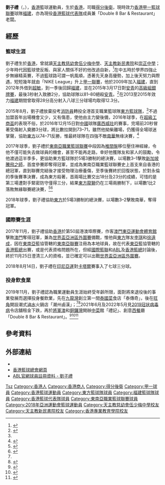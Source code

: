 {{Otheruses|other=名为刘子礼的其他人物|劉贄}}
{{Infobox basketball biography
| name         = 劉子禮<br>Lau Tsz Lai
| image        = 劉子禮.png
| caption      = 2022年5月接受《[[am730|am730]]》專訪
| image_size   = 200px
| position     = [[得分後衛|得分後衛]]
| height_m     = 1.84
| weight_kg    = 84
| league       = [[香港男子甲一組籃球聯賽|香港男子甲一組籃球聯賽]]<br>[[東南亞職業籃球聯賽|東南亞職業籃球聯賽]]
| team         = [[福建籃球隊|福建]]
| number       = 88
| nationality  = {{flagicon|HKG}} [[香港|香港]]
| birth_date   = {{Birth date and age|1990|11|4|mf=y}}
| birth_place  = {{HKG-1959}}
| high_school  = [[天主教慈幼會伍少梅中學|天主教慈幼會伍少梅中學]]<br>[[天主教新民書院|天主教新民書院]]<br>[[崇正中學|崇正中學]]
| college      = [[香港專業教育學院|香港專業教育學院]]
| career_start = 2009
| career_end   = 
| years1       = 2009–2012
| team1        = [[福建籃球隊|福建]]
| years2       = 2012–2013
| team2        = [[超敏籃球隊|超敏]]
| years3       = 2013–2015
| team3        = [[福建籃球隊|福建]]
| years4       = 2015–2020
| team4        = [[東方籃球隊|東方]]
| years5       = 2021-
| team5        = [[福建籃球隊|福建]]
| awards       = 
* [[2016–17年東南亞職業籃球聯賽|ABL總冠軍]]（2016–17）
* 馬六甲國際籃球邀請賽亞軍（2015）
* 港澳埠際籃球賽冠軍（2017）
* [[香港男子甲一組籃球聯賽|香港甲一聯賽總冠軍]]（2018）
}}

'''劉子禮'''（{{lang-en|Lau Tsz Lai}}，{{bd|1990年|11月4日||}}），[[香港|香港]]籃球運動員，生於[[香港|香港]]，司職[[得分後衛|得分後衛]]，現時效力[[香港男子甲一組籃球聯賽|香港甲一籃球聯賽]]球隊[[福建籃球隊|福建]]，亦為現役[[香港男子籃球代表隊|香港籃球代表隊]]成員兼「Double 8 Bar & Restaurant」老闆。

==經歷==
===籃球生涯===
劉子禮生於[[香港|香港]]，曾就讀[[天主教慈幼會伍少梅中學|天主教慈幼會伍少梅中學]]、[[天主教新民書院|天主教新民書院]]和[[崇正中學|崇正中學]]；少年時代因籃球使反叛、與家人關係不好的他改過自新，<ref name=Basketball>{{Cite news|url=https://topick.hket.com/article/3258011?r=cpsdwa&fbclid=IwAR2qiIUf7yR45hyVFaojl_zg5QfpRnB37OPU7jrHpG5Qj_BgqrJzV8b7C2E|title=【逆市創業】港隊球員劉子禮為籃球棄做消防　儲100萬3年開4餐廳︰做運動員唔一定無出路|publisher=[[香港經濟日報|香港經濟日報]]|date=2022-05-21|accessdate=2022-06-04|archive-date=2022-06-04|archive-url=https://web.archive.org/web/20220604134733/https://topick.hket.com/article/3258011?r=cpsdwa&fbclid=IwAR2qiIUf7yR45hyVFaojl_zg5QfpRnB37OPU7jrHpG5Qj_BgqrJzV8b7C2E}}</ref>在中五時於學界四強止步無緣精英賽，不過籃球路可謂一帆風順，憑著先天身高優勢，加上後天努力與際遇，短短幾年就由「NIKE League」升上[[香港男子甲一組籃球聯賽|甲一聯賽]]，他於2009年加入[[福建籃球隊|福建]]，直到2012年外借到[[超敏籃球隊|超敏]]，到一季後回歸[[福建籃球隊|福建]]，並在2015年3月17日對[[安青籃球隊|安青]]的[[香港男子甲一組籃球聯賽|高級組銀牌賽]]，最後3秒射入致勝2分，協助球隊以81–80絕殺[[安青籃球隊|安青]]。<ref>{{Cite news|url=http://sportsroad.hk/archives/75604|title=劉子禮絕殺 福建1分險勝安青|publisher=[[體路|體路]]|date=2015-03-17|accessdate=2022-06-04|archive-date=2017-11-06|archive-url=https://web.archive.org/web/20171106210158/http://sportsroad.hk/archives/75604}}</ref>在2013至2015年效力[[福建籃球隊|福建]]期間曾取得28分高分射入八球三分球場均取得12.3分。

2015年8月，劉子禮放棄投考[[消防員|消防員]]轉投全港首支職業籃球隊[[東方籃球隊|東方籃球隊]]，<ref name=Basketball/>不過加盟首年出場機會又少，又有傷患，使他由主力變後備，2016年球季，在[[超級工商盃籃球賽|超級工商盃]]的表現不俗，於2016年12月15日對[[中國|中國]]球隊[[廣西威壯籃球俱樂部|廣西威壯]]的賽事，完場前20秒冒著受傷射入奠勝3分球，將比數拉開到73–71，雖然他拗柴離場，仍獲得全場球迷掌聲，協助[[東方籃球隊|東方]]以74–71反勝，惟最終球隊在四強不敵[[南華籃球隊|南華]]無缘決賽，<ref>{{Cite news|url=http://www.hk01.com/sns/article/60365?utm_content=buffer7d9fd&utm_medium=Social&utm_source=facebook+hk01&utm_campaign=buffer|title=【超級工商盃】東方尾節反勝廣西險入4強　陳兆榮：打得好差|publisher=[[香港01|香港01]]|date=2016-12-15|accessdate=2022-06-04|archive-date=2017-09-15|archive-url=https://web.archive.org/web/20170915203926/http://www.hk01.com/sns/article/60365?utm_content=buffer7d9fd&utm_medium=Social&utm_source=facebook+hk01&utm_campaign=buffer}}</ref>

2017年球季，劉子禮於[[東南亞職業籃球聯賽|東南亞職業籃球聯賽]]中段因為[[椎間盤|椎間盤]]移位壓住神經線，令他不僅可能失去做球員的機會，甚至不能再走路，幸好他獲隊友和家人的鼓勵，令他渡過這半季多，更協助東方籃球隊於5場3勝制的總決賽，以場數3–1擊敗[[新加坡騰飛之獅籃球俱樂部|新加坡騰飛之師]]，首度參賽即奪得冠軍，並成為東南亞職業籃球聯賽史上首支來自香港的總冠軍，直到聯賽完結後才接受物理治療養傷，至季後賽終於回復狀態，於對永倫的季後賽準決賽，成為東方殺著，首兩場比賽交出18分及23分的成績，可惜的是第三場遭對手緊密防守僅得三分，結果[[東方籃球隊|東方龍獅]]仍在三場兩勝制下，以場數1比2落敗無緣聯賽總決賽，<ref>{{Cite news|url=http://sportsroad.hk/archives/150157|title=劉子禮－走來不易的全職籃球路|publisher=體路|date=2017-06-29|accessdate=2022-06-04|archive-date=2019-04-18|archive-url=https://web.archive.org/web/20190418004005/http://sportsroad.hk/archives/150157}}</ref><ref>{{Cite news|url=https://www.upower.com.hk/article/112501-%E5%9B%9E%E6%86%B6%E7%A6%8F%E5%BB%BA%E5%B9%B4%E4%BB%A3%E5%8B%87%E6%85%8B-%E5%8A%89%E5%AD%90%E7%A6%AE%E5%82%B7%E5%BE%8C%E9%87%8D%E7%94%9F%E6%9C%9B%E5%9B%9B%E5%B9%B4%E5%85%A7%E5%86%8D%E5%89%B5%E9%AB%98|title=回憶福建年代勇態 劉子禮傷後重生望四年內再創高峰|publisher=[[Upower|Upower]]|date=2017-10-13|accessdate=2022-06-04|archive-date=2017-10-13|archive-url=https://web.archive.org/web/20171013224850/https://www.upower.com.hk/article/112501-%E5%9B%9E%E6%86%B6%E7%A6%8F%E5%BB%BA%E5%B9%B4%E4%BB%A3%E5%8B%87%E6%85%8B-%E5%8A%89%E5%AD%90%E7%A6%AE%E5%82%B7%E5%BE%8C%E9%87%8D%E7%94%9F%E6%9C%9B%E5%9B%9B%E5%B9%B4%E5%85%A7%E5%86%8D%E5%89%B5%E9%AB%98}}</ref>

2018年球季，劉子禮協助[[東方籃球隊|東方]]於5場3勝制的總決賽，以場數3–2擊敗南華，奪得冠軍。

===國際賽生涯===
2017年11月，劉子禮協助[[香港男子籃球代表隊|香港]]於第50屆港澳埠際賽，作客[[澳門東亞運動會體育館|澳門東亞運動會體育館]]擊敗[[澳門|澳門]]奪得冠軍，兼為[[2019年世界盃籃球賽|世界盃亞洲區外圍賽]]備戰，惟他與[[東方籃球隊|東方]]隊友[[李琪_(籃球運動員)|李琪]]和[[徐遠成|徐遠成]]，因在[[東南亞|東南亞]]籃協管轄的[[東南亞職業籃球聯賽|東南亞聯賽]]注冊為本地球員，故在代表[[東亞|東亞]]籃協管轄的[[香港籃球總會|香港籃總]]出賽，或是代表資格問題所在，但經[[國際籃球總會|國際籃聯]]和[[ABL|ABL]]及[[香港籃球總會|香港籃總]]討論後，終於11月25日澄清三人的資格，並已確定可以出戰[[2019年世界盃籃球賽|世界盃亞洲區外圍賽]]。

2018年8月14日，劉子禮在[[2018年亞洲運動會|印尼亞運]]對[[卡塔爾|卡塔爾]]賽事入了七球三分球。

===投身飲食業===
2019年11月，劉子禮認為職業運動員生涯始終受年齡所限，面對將來退役後的事業發展而選擇投身餐飲業，先在[[九龍灣|九龍灣]]創立第一間[[泰國菜|泰國菜]]食店「泰傳奇」，後在[[旺角|旺角]]開設潮式[[滷水|滷水]]火鍋店「潮州鹵漢」；<ref name=Basketball/><ref>{{Cite news|url=https://hk.on.cc/hk/bkn/cnt/sport/20191228/bkn-20191228111542152-1228_00882_001.html|title=用打籃球態度開餐廳　劉子禮泰有腦|publisher=[[東網|東網]]|date=2019-12-28|accessdate=2022-06-04|archive-date=2022-06-04|archive-url=https://web.archive.org/web/20220604134735/https://hk.on.cc/hk/bkn/cnt/sport/20191228/bkn-20191228111542152-1228_00882_001.html}}</ref>2021年6月及2022年5月見[[2019冠状病毒病|2019冠状病毒病]]令店舖租金下跌，再於[[將軍澳|將軍澳]]和[[銅鑼灣|銅鑼灣]]開辦[[中菜|中菜]]館「禮記」、創意[[西餐|西餐]]廳「Double 8 Bar & Restaurant」。<ref>{{Cite news|url=https://www.milk.com.hk/blog/post/MILKEATS-LIJI/|title=禮記．以新派手法融入傳統菜式|publisher=[[Milk_Mart|Milk Mart]]|date=2021-06-24|accessdate=2022-06-04}}</ref><ref>{{Cite news|url=https://m.orangenews.hk/details?recommendId=1117973|title=【搵錢呢啲嘢】男籃港隊變兩餐廳老闆 劉子禮三十而立大轉型|publisher=[[橙新聞|橙新聞]]|date=2021-07-09|accessdate=2022-06-04}}</ref><ref>{{Cite news|url=https://www.am730.com.hk/%E7%94%9F%E6%B4%BB/%E6%97%85%E9%81%8A%E9%A3%B2%E9%A3%9F/%E5%91%B3%E7%BE%8E%E9%81%93%E4%BE%86-%E6%B8%AF%E9%9A%8A%E7%B1%83%E7%90%83%E5%93%A1%E5%8A%89%E5%AD%90%E7%A6%AE%E5%A4%A9%E5%90%8E%E9%96%8B%E5%89%B5%E6%84%8F%E8%A5%BF%E9%A4%90-%E8%B3%A3%E6%89%8B%E5%B7%A5%E6%84%8F%E7%B2%89-%E6%8B%9B%E7%89%8C%E9%BE%8D%E8%9D%A6%E6%B9%AF%E6%B5%81%E5%BF%83%E7%89%9B%E8%A7%92%E5%8C%85/321976|title=味美道來｜港隊籃球員劉子禮天后開創意西餐 賣手工意粉 招牌龍蝦湯流心牛角包|publisher=[[am730|am730]]|date=2022-05-31|accessdate=2022-06-04|archive-date=2022-06-04|archive-url=https://web.archive.org/web/20220604130726/https://www.am730.com.hk/%E7%94%9F%E6%B4%BB/%E6%97%85%E9%81%8A%E9%A3%B2%E9%A3%9F/%E5%91%B3%E7%BE%8E%E9%81%93%E4%BE%86-%E6%B8%AF%E9%9A%8A%E7%B1%83%E7%90%83%E5%93%A1%E5%8A%89%E5%AD%90%E7%A6%AE%E5%A4%A9%E5%90%8E%E9%96%8B%E5%89%B5%E6%84%8F%E8%A5%BF%E9%A4%90-%E8%B3%A3%E6%89%8B%E5%B7%A5%E6%84%8F%E7%B2%89-%E6%8B%9B%E7%89%8C%E9%BE%8D%E8%9D%A6%E6%B9%AF%E6%B5%81%E5%BF%83%E7%89%9B%E8%A7%92%E5%8C%85/321976}}</ref>

==參考資料==
{{reflist}}

==外部連結==
*{{Facebook page|LTL88}}
*[http://www.basketball.org.hk/ 香港籃球總會網頁] {{Wayback|url=http://www.basketball.org.hk/ |date=20160630214738 }}
*[https://web.archive.org/web/20170305194607/http://aseanbasketballleague.com/player/lau-tsz-lai/ ABL官網球員註冊資料 - 劉子禮]

{{DEFAULTSORT:Lau}} 
[[Category:劉姓|Tsz]]
[[Category:香港人|Category:香港人]]
[[Category:香港商人|Category:香港商人]]
[[Category:得分後衛|Category:得分後衛]]
[[Category:甲一球員|Category:甲一球員]]
[[Category:香港籃球運動員|Category:香港籃球運動員]]
[[Category:東方籃球隊球員|Category:東方籃球隊球員]]
[[Category:福建籃球隊球員|Category:福建籃球隊球員]]
[[Category:香港籃球代表隊球員|Category:香港籃球代表隊球員]]
[[Category:東南亞職業籃球聯賽球員|Category:東南亞職業籃球聯賽球員]]
[[Category:2018年亞洲運動會籃球運動員|Category:2018年亞洲運動會籃球運動員]]
[[Category:天主教慈幼會伍少梅中學校友|Category:天主教慈幼會伍少梅中學校友]]
[[Category:天主教新民書院校友|Category:天主教新民書院校友]]
[[Category:香港專業教育學院校友|Category:香港專業教育學院校友]]